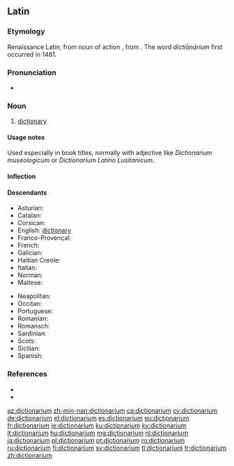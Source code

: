 ==Latin==

===Etymology===
Renaissance Latin, from noun of action {{suffix|dictiō|gloss1=speaking|ārium|lang=la}}, from {{m|la|dīcō||say, speak}}. The word ''dictiōnārium'' first occurred in 1481.

===Pronunciation===
* {{la-IPA|dictiōnārium|eccl=yes}}

===Noun===
{{la-noun|new=1|dictiōnārium|dictiōnāriī|n|second}}

# [[dictionary]]

====Usage notes====
Used especially in book titles, normally with adjective like ''Dictionarium museologicum'' or ''Dictionarium Latino Lusitanicum''.

====Inflection====
{{la-decl-2nd-N|dictiōnāri}}

====Descendants====
{{top2}}
* Asturian: {{l|ast|diccionariu}}
* Catalan: {{l|ca|diccionari}}
* Corsican: {{l|co|dizziunariu}}
* English: [[dictionary]]
* Franco-Provençal: {{l|frp|diccionèro}}
* French: {{l|fr|dictionnaire}}
* Galician: {{l|gl|dicionario}}
* Haitian Creole: {{l|ht|diksyonè}}
* Italian: {{l|it|dizionario}}
* Norman: {{l|nrf|dictionnaithe}}
* Maltese: {{l|mt|dizzjunarju}}
{{mid2}}
* Neapolitan: {{l|nap|dezziunario}}
* Occitan: {{l|oc|diccionari}}
* Portuguese: {{l|pt|dicionário}}
* Romanian: {{l|ro|dicționar}}
* Romansch: {{l|rm|dicziunari}}
* Sardinian: {{l|sc|dizionariu}}
* Scots: {{l|sco|dictionar}}
* Sicilian: {{l|scn|dizziunariu}}
* Spanish: {{l|es|diccionario}}
{{bottom}}

===References===
* {{R:Gaffiot}}
* {{R:NLW}}

[[az:dictionarium]]
[[zh-min-nan:dictionarium]]
[[ca:dictionarium]]
[[cy:dictionarium]]
[[de:dictionarium]]
[[el:dictionarium]]
[[es:dictionarium]]
[[eu:dictionarium]]
[[fr:dictionarium]]
[[ie:dictionarium]]
[[ku:dictionarium]]
[[ky:dictionarium]]
[[lt:dictionarium]]
[[hu:dictionarium]]
[[mg:dictionarium]]
[[nl:dictionarium]]
[[ja:dictionarium]]
[[pl:dictionarium]]
[[pt:dictionarium]]
[[ro:dictionarium]]
[[ru:dictionarium]]
[[fi:dictionarium]]
[[sv:dictionarium]]
[[tl:dictionarium]]
[[tr:dictionarium]]
[[zh:dictionarium]]